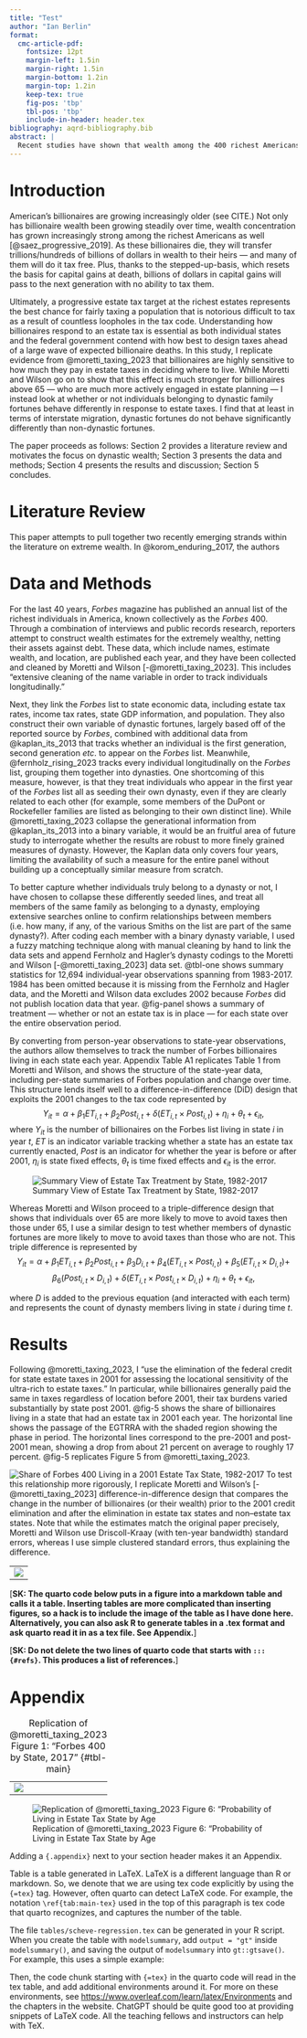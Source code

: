 ```yaml
---
title: "Test"
author: "Ian Berlin"
format:
  cmc-article-pdf:
    fontsize: 12pt
    margin-left: 1.5in
    margin-right: 1.5in
    margin-bottom: 1.2in
    margin-top: 1.2in
    keep-tex: true
    fig-pos: 'tbp'
    tbl-pos: 'tbp'
    include-in-header: header.tex
bibliography: aqrd-bibliography.bib
abstract: | 
  Recent studies have shown that wealth among the 400 richest Americans — the _Forbes_ 400 — has grown increasingly concentrated among individuals who inherited their wealth.  At the same time, these individuals tend to be more stable within the Forbes 400 over time.  One potential explination for this divergence could be that individuals who belong to dynastic fortunes are better able to collude to avoid state level estate taxes. Building off of @moretti_taxing_2023, I replicate their findings that billionaires are generally sensitive to estate taxes and move between states to avoid taxation, but find that there is no difference in the rate of movement depending on whether and invidiaul belongs to a dynasty or not.  
---
```


# Introduction

American's billionaires are growing increasingly older (see CITE.)  Not only has billionaire wealth been growing steadily over time, wealth concentration has grown increasingly strong among the richest Americans as well [@saez_progressive_2019].  As these billionaires die, they will transfer trillions/hundreds of billions of dollars in wealth to their heirs — and many of them will do it tax free.  Plus, thanks to the stepped-up-basis, which resets the basis for capital gains at death, billions of dollars in capital gains will pass to the next generation with no ability to tax them.  

Ultimately, a progressive estate tax target at the richest estates represents the best chance for fairly taxing a population that is notorious difficult to tax as a result of countless loopholes in the tax code.  Understanding how billionaires respond to an estate tax is essential as both individual states and the federal government contend with how best to design taxes ahead of a large wave of expected billionaire deaths.  In this study, I replicate evidence from @moretti_taxing_2023 that billionaires are highly sensitive to how much they pay in estate taxes in deciding where to live.  While Moretti and Wilson go on to show that this effect is much stronger for billionaires above 65 — who are much more actively engaged in estate planning — I instead look at whether or not individuals belonging to dynastic family fortunes behave differently in response to estate taxes.  I find that at least in terms of interstate migration, dynastic fortunes do not behave significantly differently than non-dynastic fortunes.  

The paper proceeds as follows: Section 2 provides a literature review and motivates the focus on dynastic wealth; Section 3 presents the data and methods; Section 4 presents the results and discussion; Section 5 concludes.  

# Literature Review

This paper attempts to pull together two recently emerging strands within the literature on extreme wealth.  In @korom_enduring_2017, the authors 

# Data and Methods

For the last 40 years, *Forbes* magazine has published an annual list of the richest individuals in America, known collectively as the *Forbes* 400. Through a combination of interviews and public records research, reporters attempt to construct wealth estimates for the extremely wealthy, netting their assets against debt. These data, which include names, estimate wealth, and location, are published each year, and they have been collected and cleaned by Moretti and Wilson [-@moretti_taxing_2023]. This includes "extensive cleaning of the name variable in order to track individuals longitudinally."

Next, they link the *Forbes* list to state economic data, including estate tax rates, income tax rates, state GDP information, and population.  They also construct their own variable of dynastic fortunes, largely based off of the reported source by *Forbes*, combined with additional data from @kaplan_its_2013 that tracks whether an individual is the first generation, second generation *etc*. to appear on the *Forbes* list. Meanwhile, @fernholz_rising_2023 tracks every individual longitudinally on the *Forbes* list, grouping them together into dynasties. One shortcoming of this measure, however, is that they treat individuals who appear in the first year of the *Forbes* list all as seeding their own dynasty, even if they are clearly related to each other (for example, some members of the DuPont or Rockefeller families are listed as belonging to their own distinct line).  While @moretti_taxing_2023 collapse the generational information from @kaplan_its_2013 into a binary variable, it would be an fruitful area of future study to interrogate whether the results are robust to more finely grained measures of dynasty.  However, the Kaplan data only covers four years, limiting the availability of such a measure for the entire panel without building up a conceptually similar measure from scratch.  
```{=tex}
\begin{table}
\caption{\textbf{Summary Statistics (Individual-Year Data)}}
\label{tbl-one}
\input{tables/summarystats.tex}
\end{table}
```


To better capture whether individuals truly belong to a dynasty or not, I have chosen to collapse these differently seeded lines, and treat all members of the same family as belonging to a dynasty, employing extensive searches online to confirm relationships between members (i.e. how many, if any, of the various Smiths on the list are part of the same dynasty?). After coding each member with a binary dynasty variable, I used a fuzzy matching technique along with manual cleaning by hand to link the data sets and append Fernholz and Hagler's dynasty codings to the Moretti and Wilson [-@moretti_taxing_2023] data set.  @tbl-one shows summary statistics for 12,694 individual-year observations spanning from 1983-2017.  1984 has been omitted because it is missing from the Fernholz and Hagler data, and the Moretti and Wilson data excludes 2002 because *Forbes* did not publish location data that year.  @fig-panel shows a summary of treatment — whether or not an estate tax is in place — for each state over the entire observation period.  

By converting from person-year observations to state-year observations, the authors allow themselves to track the number of Forbes billionaires living in each state each year. Appendix Table A1 replicates Table 1 from Moretti and Wilson, and shows the structure of the state-year data, including per-state summaries of Forbes population and change over time.  This structure lends itself well to a difference-in-difference (DiD) design that exploits the 2001 changes to the tax code represented by $$Y_{it} = \alpha + \beta_{1}ET_{i,t} + \beta_{2}Post_{i,t} + \delta(ET_{i,t}\times Post_{i,t}) + \eta_{i} + \theta_{t} + \epsilon_{it},$$ where $Y_{it}$ is the number of billionaires on the Forbes list living in state *i* in year *t*, *ET* is an indicator variable tracking whether a state has an estate tax currently enacted, *Post* is an indicator for whether the year is before or after 2001, $\eta_{i}$ is state fixed effects, $\theta_{t}$ is time fixed effects and $\epsilon_{it}$ is the error.

![Summary View of Estate Tax Treatment by State, 1982-2017](figures/panelview.png){#fig-panel}

Whereas Moretti and Wilson proceed to a triple-difference design that shows that individuals over 65 are more likely to move to avoid taxes then those under 65, I use a similar design to test whether members of dynastic fortunes are more likely to move to avoid taxes than those who are not.  This triple difference is represented by $$Y_{it} = \alpha + \beta_{1}ET_{i,t} + \beta_{2}Post_{i,t} + \beta_{3}D_{i,t} + \beta_{4} (ET_{i,t} \times Post_{i,t}) + \beta_{5} (ET_{i,t} \times D_{i,t}) +$$ $$\beta_{6} (Post_{i,t} \times D_{i,t}) + \delta (ET_{i,t}\times Post_{i,t} \times D_{i,t}) + \eta_{i} + \theta_{t} + \epsilon_{it},$$

where *D* is added to the previous equation (and interacted with each term) and represents the count of dynasty members living in state *i* during time *t*. 

# Results

Following @moretti_taxing_2023, I "use the elimination of the federal credit for state estate taxes in 2001 for assessing the locational sensitivity of the ultra-rich to estate taxes."  In particular, while billionaires generally paid the same in taxes regardless of location before 2001, their tax burdens varied substantially by state post 2001.  @fig-5 shows the share of billionaires living in a state that had an estate tax in 2001 each year.  The horizontal line shows the passage of the EGTRRA with the shaded region showing the phase in period.  The horizontal lines correspond to the pre-2001 and post-2001 mean, showing a drop from about 21 percent on average to roughly 17 percent. @fig-5 replicates Figure 5 from @moretti_taxing_2023.

![Share of Forbes 400 Living in a 2001 Estate Tax State, 1982-2017](figures/figure5.png){#fig-5}
To test this relationship more rigorously, I replicate Moretti and Wilson's [-@moretti_taxing_2023] difference-in-difference design that compares the change in the number of billionaires (or their wealth) prior to the 2001 credit elimination and after the elimination in estate tax states and non–estate tax states.  Note that while the estimates match the original paper precisely, Moretti and Wilson use Driscoll-Kraay (with ten-year bandwidth) standard errors, whereas I use simple clustered standard errors, thus explaining the difference.  

|                         |
|:------------------------|
| ![](tables/reg1.png) |

\[**SK: The quarto code below puts in a figure into a markdown table and calls it a table. Inserting tables are more complicated than inserting figures, so a hack is to include the image of the table as I have done here. Alternatively, you can also ask R to generate tables in a .tex format and ask quarto read it in as a tex file. See Appendix.**\]



\[**SK: Do not delete the two lines of quarto code that starts with `::: {#refs}`. This produces a list of references.**\]

::: {#refs}
:::

# Appendix {.appendix}

|                         |
|:------------------------|
| ![](figures/table1.png) |

: Replication of @moretti_taxing_2023 Figure 1: "Forbes 400 by State, 2017" {#tbl-main}

![Replication of @moretti_taxing_2023 Figure 6: "Probability of Living in Estate Tax State by Age](figures/figure_6.png){#fig-6}

Adding a `{.appendix}` next to your section header makes it an Appendix.

Table \ref{tab:main-tex} is a table generated in LaTeX. LaTeX is a different language than R or markdown. So, we denote that we are using tex code explicitly by using the `{=tex}` tag. However, often quarto can detect LaTeX code. For example, the notation `\ref{tab:main-tex}` used in the top of this paragraph is tex code that quarto recognizes, and captures the number of the table.

The file `tables/scheve-regression.tex` can be generated in your R script. When you create the table with `modelsummary`, add `output = "gt"` inside `modelsummary()`, and saving the output of `modelsummary` into `gt::gtsave()`. For example, this uses a simple example:



Then, the code chunk starting with `{=tex}` in the quarto code will read in the tex table, and add additional environments around it. For more on these environments, see <https://www.overleaf.com/learn/latex/Environments> and the chapters in the website. ChatGPT should be quite good too at providing snippets of LaTeX code. All the teaching fellows and instructors can help with TeX.
